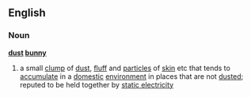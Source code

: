 ==English==
===Noun===
'''[[dust]] [[bunny]]'''
# a small [[clump]] of [[dust]], [[fluff]] and [[particle]]s of [[skin]] etc that tends to [[accumulate]] in a [[domestic]] [[environment]] in places that are not [[dusted]]; reputed to be held together by [[static electricity]]
